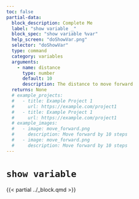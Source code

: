 ```yaml
---
toc: false
partial-data:
  block_description: Complete Me
  label: "show variable _"
  block_spec: "show variable %var"
  help_screen: "doShowVar.png"
  selector: "doShowVar"
  type: command
  category: variables
  arguments:
    - name: distance
      type: number
      default: 10
      description: The distance to move forward
  returns: None
  # example_projects:
  #   - title: Example Project 1
  #     url: https://example.com/project1
  #   - title: Example Project 1
  #     url: https://example.com/project1
  # example_images:
  #   - image: move_forward.png
  #     description: Move forward by 10 steps
  #   - image: move_forward.png
  #     description: Move forward by 10 steps
---
```


# `show variable` { .unnumbered }

{{< partial ../_block.qmd >}}
